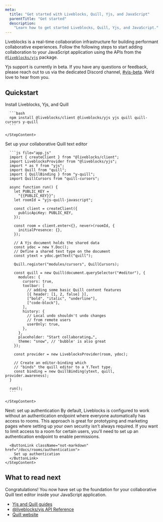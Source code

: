 ```yaml
---
meta:
  title: "Get started with Liveblocks, Quill, Yjs, and JavaScript"
  parentTitle: "Get started"
  description:
    "Learn how to get started Liveblocks, Quill, Yjs, and JavaScript."
---
```


Liveblocks is a real-time collaboration infrastructure for building performant
collaborative experiences. Follow the following steps to start adding
collaboration to your JavaScript application using the APIs from the
[`@liveblocks/yjs`](/docs/api-reference/liveblocks-yjs) package.

<Banner title="Public beta">

Yjs support is currently in beta. If you have any questions or feedback, please
reach out to us via the dedicated Discord channel,
[#yjs-beta](https://discord.com/channels/913109211746009108/1123560088997728328).
We’d love to hear from you.

</Banner>

## Quickstart

<Steps>
  <Step>
    <StepTitle>Install Liveblocks, Yjs, and Quill</StepTitle>
    <StepContent>

      ```bash
      npm install @liveblocks/client @liveblocks/yjs yjs quill quill-cursors y-quill
      ```

    </StepContent>

  </Step>
  <Step>
    <StepTitle>Set up your collaborative Quill text editor</StepTitle>
    <StepContent>

      ```js file="app.js"
      import { createClient } from "@liveblocks/client";
      import LiveblocksProvider from "@liveblocks/yjs";
      import * as Y from "yjs";
      import Quill from "quill";
      import { QuillBinding } from "y-quill";
      import QuillCursors from "quill-cursors";

      async function run() {
        let PUBLIC_KEY =
          "{{PUBLIC_KEY}}";
        let roomId = "yjs-quill-javascript";

        const client = createClient({
          publicApiKey: PUBLIC_KEY,
        });

        const room = client.enter<{}, never>(roomId, {
          initialPresence: {},
        });

        // A Yjs document holds the shared data
        const ydoc = new Y.Doc();
        // Define a shared text type on the document
        const ytext = ydoc.getText("quill");

        Quill.register("modules/cursors", QuillCursors);

        const quill = new Quill(document.querySelector("#editor"), {
          modules: {
            cursors: true,
            toolbar: [
              // adding some basic Quill content features
              [{ header: [1, 2, false] }],
              ["bold", "italic", "underline"],
              ["code-block"],
            ],
            history: {
              // Local undo shouldn't undo changes
              // from remote users
              userOnly: true,
            },
          },
          placeholder: "Start collaborating…",
          theme: "snow", // 'bubble' is also great
        });

        const provider = new LiveblocksProvider(room, ydoc);

        // Create an editor-binding which
        // "binds" the quill editor to a Y.Text type.
        const binding = new QuillBinding(ytext, quill, provider.awareness);
      }

      run();
      ```

    </StepContent>

  </Step>

  <Step lastStep>
    <StepTitle>Next: set up authentication</StepTitle>
    <StepContent>
      By default, Liveblocks is configured to work without an authentication endpoint
      where everyone automatically has access to rooms. This approach is great for
      prototyping and marketing pages where setting up your own security isn’t always
      required. If you want to limit access to a room for certain users, you’ll need
      to set up an authentication endpoint to enable permissions.

      <ButtonLink className="not-markdown" href="/docs/rooms/authentication">
        Set up authentication
      </ButtonLink>
    </StepContent>

  </Step>
</Steps>

## What to read next

Congratulations! You now have set up the foundation for your collaborative Quill
text editor inside your JavaScript application.

- [Yjs and Quill guides](/docs/guides?technologies=yjs%2Cquill)
- [@liveblocks/yjs API Reference](/docs/api-reference/liveblocks-yjs)
- [Quill website](https://quilljs.com)
